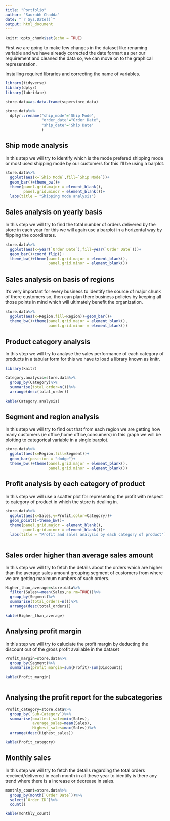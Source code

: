 ---
title: "Portfolio"
author: "Saurabh Chadda"
date: "`r Sys.Date()`"
output: html_document
---

```{r setup, include=FALSE}
knitr::opts_chunk$set(echo = TRUE)
```

First we are going to make few changes in the dataset like renaming variable and we have already
corrected the date formart as per our requirement and cleaned the data so, we can move on to the
graphical representation.

Installing required libraries and correcting the name of variables.

```{r}
library(tidyverse)
library(dplyr)
library(lubridate)

store.data=as.data.frame(superstore_data)

store.data%>%
  dplyr::rename("ship_mode"='Ship Mode',
                "order_date"="Order Date",
                "ship_date"='Ship Date'
                )
```

## Ship mode analysis

In this step we will try to identify which is the mode prefered shipping mode or most used
shipping mode by our customers for this I'll be using a barplot.

```{r}
store.data%>%
  ggplot(aes(x=`Ship Mode`,fill=`Ship Mode`))+
  geom_bar()+theme_bw()+
  theme(panel.grid.major = element_blank(),
        panel.grid.minor = element_blank())+
  labs(title = "Shipping mode analysis")
```
## Sales analysis on yearly basis

In this step we will try to find the total number of orders delivered by the store in each year
for this we will again use a barplot in a horizontal way by flipping the coordinates.

```{r}
store.data%>%
  ggplot(aes(x=year(`Order Date`),fill=year(`Order Date`)))+
  geom_bar()+coord_flip()+
  theme_bw()+theme(panel.grid.major = element_blank(),
                   panel.grid.minor = element_blank())
```
## Sales analysis on basis of regions

It's very important for every business to identify the source of major chunk of there customers
so, then can plan there business policies by keeping all those points in mind which will ultimately benefit the organization.

```{r}
store.data%>%
  ggplot(aes(x=Region,fill=Region))+geom_bar()+
  theme_bw()+theme(panel.grid.major = element_blank(),
                   panel.grid.minor = element_blank())
```
## Product category analysis

In this step we will try to analyse the sales performance of each category of products in a tabular form for this we have to load a library known as knitr.

```{r}
library(knitr)
```

```{r}
Category.analysis=store.data%>%
  group_by(Category)%>%
  summarise(total_order=n())%>%
  arrange(desc(total_order))

kable(Category.analysis)
```
## Segment and region analysis

In this step we will try to find out that from each region we are getting how many customers (ie office,home office,consumers) in this graph we will be plotting to categorical variable in a single barplot.

```{r}
store.data%>%
  ggplot(aes(x=Region,fill=Segment))+
  geom_bar(position = "dodge")+
  theme_bw()+theme(panel.grid.major = element_blank(),
                   panel.grid.minor = element_blank())
```
## Profit analysis by each category of product

In this step we will use a scatter plot for representing the profit with respect to category of product in which the store is dealing in.

```{r}
store.data%>%
  ggplot(aes(x=Sales,y=Profit,color=Category))+
  geom_point()+theme_bw()+
  theme(panel.grid.major = element_blank(),
        panel.grid.minor = element_blank())+
  labs(title = "Profit and sales analysis by each category of product")
  
```
## Sales order higher than average sales amount

In this step we will try to fetch the details about the orders which are higher than the average sales amount grouping segment of customers from where we are getting maximum numbers of such orders.

```{r}
Higher_than_average=store.data%>%
  filter(Sales>=mean(Sales,na.rm=TRUE))%>%
  group_by(Segment)%>%
  summarise(total_orders=n())%>%
  arrange(desc(total_orders))

kable(Higher_than_average)
```

## Analysing profit margin

In this step we will try to caluclate the profit margin by deducting the discount out of the gross profit available in the dataset

```{r}
Profit_margin=store.data%>%
  group_by(Segment)%>%
  summarise(profit_margin=sum(Profit)-sum(Discount))

kable(Profit_margin)
 
```
## Analysing the profit report for the subcategories

```{r}
Profit_category=store.data%>%
  group_by(`Sub-Category`)%>%
  summarise(smallest_sale=min(Sales),
            average_sales=mean(Sales),
            Highest_sales=max(Sales))%>%
  arrange(desc(Highest_sales))

kable(Profit_category)
```
## Monthly sales

In this step we will try to fetch the details regarding the total orders received/delivered in each month in all these year to identify is there any trend where there is a increase or decrease in sales.

```{r}
monthly_count=store.data%>%
  group_by(month(`Order Date`))%>%
  select(`Order ID`)%>%
  count()

kable(monthly_count)
```